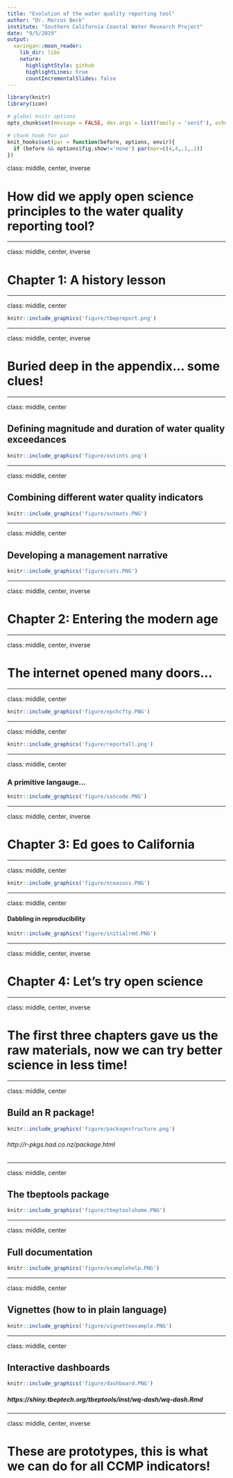 ```yaml
---
title: "Evolution of the water quality reporting tool"
author: "Dr. Marcus Beck"
institute: "Southern California Coastal Water Research Project"
date: "9/5/2019"
output:
  xaringan::moon_reader:
    lib_dir: libs
    nature:
      highlightStyle: github
      highlightLines: true
      countIncrementalSlides: false
---
```


```r
library(knitr)
library(icon)

# global knitr options
opts_chunk$set(message = FALSE, dev.args = list(family = 'serif'), echo = F, warning = F)

# chunk hook for par
knit_hooks$set(par = function(before, options, envir){
  if (before && options$fig.show!='none') par(mar=c(4,4,.1,.1))
})
```

class: middle, center, inverse

# How did we apply open science principles to the water quality reporting tool?

---

class: middle, center, inverse

# Chapter 1: A history lesson

---

class: middle, center

```r
knitr::include_graphics('figure/tbepreport.png')
```

---

class: middle, center, inverse

# Buried deep in the appendix... some clues!

---

class: middle, center

## Defining magnitude and duration of water quality exceedances

```r
knitr::include_graphics('figure/outints.png')
```

---

class: middle, center

## Combining different water quality indicators

```r
knitr::include_graphics('figure/outmats.PNG')
```

---

class: middle, center

## Developing a management narrative

```r
knitr::include_graphics('figure/cats.PNG')
```

---

class: middle, center, inverse

# Chapter 2: Entering the modern age 

---

class: middle, center, inverse

# The internet opened many doors...

---

class: middle, center

```r
knitr::include_graphics('figure/epchcftp.PNG')
```

---

class: middle, center

```r
knitr::include_graphics('figure/reportall.png')
```

---

class: middle, center

### A primitive langauge...

```r
knitr::include_graphics('figure/sascode.PNG')
```

---

class: middle, center, inverse

# Chapter 3: Ed goes to California

---

class: middle, center

```r
knitr::include_graphics('figure/nceasoss.PNG')
```

---

class: middle, center

#### Dabbling in reproducibility

```r
knitr::include_graphics('figure/initialrmd.PNG')
```

---

class: middle, center, inverse

# Chapter 4: Let's try open science

---

class: middle, center, inverse

# The first three chapters gave us the raw materials, now we can try better science in less time!

---

class: middle, center

## Build an R package!

```r
knitr::include_graphics('figure/packagestructure.png')
```

###### http://r-pkgs.had.co.nz/package.html

---

class: middle, center

## The tbeptools package

```r
knitr::include_graphics('figure/tbeptoolshome.PNG')
```

---

class: middle, center

## Full documentation

```r
knitr::include_graphics('figure/examplehelp.PNG')
```

---

class: middle, center

## Vignettes (how to in plain language)

```r
knitr::include_graphics('figure/vignetteexample.PNG')
```

---

class: middle, center

## Interactive dashboards

```r
knitr::include_graphics('figure/dashboard.PNG')
```

##### https://shiny.tbeptech.org/tbeptools/inst/wq-dash/wq-dash.Rmd

---

class: middle, center, inverse

# These are prototypes, this is what we can do for all CCMP indicators!



